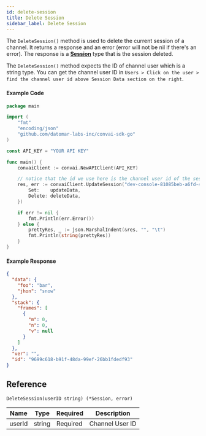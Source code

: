 ```yaml
---
id: delete-session
title: Delete Session
sidebar_label: Delete Session
---
```


The ```DeleteSession()``` method is used to delete the current session of a channel. It returns a response and an error (error will not be nil if there's an error). The response is a **[Session](../types#session)** type that is the session deleted.

The ```DeleteSession()``` method expects the ID of channel user which is a string type. You can get the channel user ID in ```Users > Click on the user > find the channel user id above Session Data section on the right```.

#### Example Code
```go
package main

import (
    "fmt"
    "encoding/json"
    "github.com/datomar-labs-inc/convai-sdk-go"
)

const API_KEY = "YOUR API KEY"

func main() {
    convaiClient := convai.NewAPIClient(API_KEY)

    // notice that the id we use here is the channel user id of the session
	res, err := convaiClient.UpdateSession("dev-console-81085beb-a6fd-48dd-ad09-522da3b6b251",&convai.UpdateUserDataInput{
		Set:    updateData,
		Delete: deleteData,
	})

	if err != nil {
		fmt.Println(err.Error())
	} else {
		prettyRes, _ := json.MarshalIndent(&res, "", "\t")
		fmt.Println(string(prettyRes))
	}
}
```


#### Example Response
```json
{
  "data": {
    "foo": "bar",
    "jhon": "snow"
  },
  "stack": {
    "frames": [
      {
        "m": 0,
        "n": 0,
        "v": null
      }
    ]
  },
  "ver": "",
  "id": "9699c618-b91f-48da-99ef-26bb1fdedf93"
}
```

## Reference
```DeleteSession(userID string) (*Session, error)```

| Name  | Type             | Required | Description          |
|-------|------------------|----------|----------------------|
| userId | string     | Required | Channel User ID |